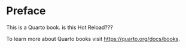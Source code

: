 # Preface {.unnumbered}

This is a Quarto book.
is this Hot Reload???

To learn more about Quarto books visit <https://quarto.org/docs/books>.
